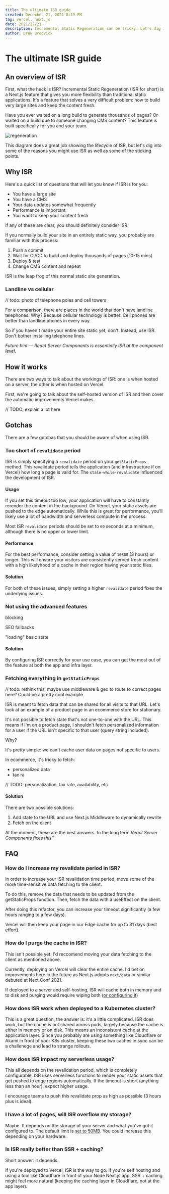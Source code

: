 ```yaml
---
title: The ultimate ISR guide
created: December 21, 2021 8:19 PM
tag: vercel, next.js
date: 2021/12/21
description: Incremental Static Regeneration can be tricky. Let's dig into why it exists and how you can configure it in your app.
author: Drew Bredvick
---
```



# The ultimate ISR guide

## An overview of ISR

First, what the heck is ISR? Incremental Static Regeneration (ISR for short) is a Next.js feature that gives you more flexibility than traditional static applications. It's a feature that solves a very difficult problem: how to build very large sites and keep the content fresh.

<p className="text-green-500">
  Have you ever waited on a long build to generate thousands of pages? Or waited
  on a build due to someone changing CMS content? This feature is built
  specifically for you and your team.
</p>

<Image
  priority
  layout="responsive"
  src={regenerationSource}
  alt="regeneration"
/>

This diagram does a great job showing the lifecycle of ISR, but let's dig into some of the reasons you might use ISR as well as some of the sticking points.

## Why ISR

Here's a quick list of questions that will let you know if ISR is for you:

- You have a large site
- You have a CMS
- Your data updates somewhat frequently
- Performance is important
- You want to keep your content fresh

If any of these are clear, you should definitely consider ISR.

If you normally build your site in an entirely static way, you probably are familiar with this process:

1. Push a commit
2. Wait for CI/CD to build and deploy thousands of pages (10-15 mins)
3. Deploy & test
4. Change CMS content and repeat

ISR is the leap frog of this normal static site generation.

### Landline vs cellular

// todo: photo of telephone poles and cell towers

For a comparison, there are places in the world that don't have landline telephones. Why? Because cellular technology is better. Cell phones are better than landline phones in every way.

So if you haven't made your entire site static yet, don't. Instead, use ISR. Don't bother installing telephone lines.

_Future hint — React Server Components is essentially ISR at the component level._

## How it works

There are two ways to talk about the workings of ISR: one is when hosted on a server, the other is when hosted on Vercel.

First, we're going to talk about the self-hosted version of ISR and then cover the automatic improvements Vercel makes.

// TODO: explain a lot here

## Gotchas

There are a few gotchas that you should be aware of when using ISR.

### Too short of `revalidate` period

ISR is simply specifying a `revalidate` period on your `getStaticProps` method. This revalidate period tells the application (and infrastructure if on Vercel) how long a page is valid for. The `stale-while-revalidate` influenced the development of ISR.

#### Usage

If you set this timeout too low, your application will have to constantly rerender the content in the background. On Vercel, your static assets are pushed to the edge automatically. While this is great for performance, you'll likely use a lot of bandwidth and serverless compute in the process.

Most ISR `revalidate` periods should be set to `60` seconds at a minimum, although there is no upper or lower limit.

#### Performance

For the best performance, consider setting a value of `10800` (3 hours) or longer. This will ensure your visitors are consistently served fresh content with a high likelyhood of a cache in their region having your static files.

#### Solution

For both of these issues, simply setting a higher `revalidate` period fixes the underlying issues.

### Not using the advanced features

blocking

SEO fallbacks

"loading" basic state

#### Solution

By configuring ISR correctly for your use case, you can get the most out of the feature at both the app and infra layer.

### Fetching everything in `getStaticProps`

// todo: rethink this, maybe use middleware & geo to route to correct pages here? Could be a pretty cool example

ISR is meant to fetch data that can be shared for all visits to that URL. Let's look at an example of a product page in an ecommerce store for stationary.

It's not possible to fetch state that's not one-to-one with the URL. This means if I'm on a product page, I shouldn't fetch personalized information for a user if the URL isn't specific to that user (query string included).

Why?

It's pretty simple: we can't cache user data on pages not specific to users.

In ecommerce, it's tricky to fetch:

- personalized data
- tax ra

// TODO: personalization, tax rate, availability, etc

#### Solution

There are two possible solutions:

1. Add state to the URL and use Next.js Middleware to dynamically rewrite
2. Fetch on the client

At the moment, these are the best answers. In the long term _React Server Components fixes this™️_

## FAQ

### How do I increase my revalidate period in ISR?

In order to increase your ISR revalidation time period, move some of the more time-sensitive data fetching to the client.

To do this, remove the data that needs to be updated from the getStaticProps function. Then, fetch the data with a useEffect on the client.

After doing this refactor, you can increase your timeout significantly (a few hours ranging to a few days).

Vercel will then keep your page in our Edge cache for up to 31 days (best effort).

### How do I purge the cache in ISR?

This isn't possible yet. I'd reccomend moving your data fetching to the client as mentioned above.

Currently, deploying on Vercel will clear the entire cache. I'd bet on improvements here in the future as Next.js adopts `next/data` or similar debuted at Next Conf 2021.

If deployed to a server and self-hosting, ISR will cache both in memory and to disk and purging would require wiping both ([or configuring it](https://github.com/vercel/next.js/blob/1a6a1e5fdfcc6c9d829d89b337852a55f7e72960/packages/next/server/config-shared.ts#L146))

### How does ISR work when deployed to a Kubernetes cluster?

This is a great question, the answer is: it's a little complicated. ISR does work, but the cache is not shared across pods, largely because the cache is either in memory or on disk. This means an inconsistent cache at the application layer. Since you probably are using something like Cloudflare or Akami in front of your K8s cluster, keeping these two caches in sync can be a challenege and lead to strange rollouts.

### How does ISR impact my serverless usage?

This all depends on the revalidation period, which is completely configurable. ISR uses serverless functions to render your static assets that get pushed to edge regions automatically. If the timeout is short (anything less than an hour), expect higher usage.

I encourage teams to push this revalidate prop as high as possible (3 hours plus is ideal).

### I have a lot of pages, will ISR overflow my storage?

Maybe. It depends on the storage of your server and what you've got it configured to. The default limit is [set to 50MB](https://github.com/vercel/next.js/blob/1a6a1e5fdfcc6c9d829d89b337852a55f7e72960/packages/next/server/config-shared.ts#L250). You could increase this depending on your hardware.

### Is ISR really better than SSR + caching?

Short answer: it depends.

If you're deployed to Vercel, ISR is the way to go. If you're self hosting and using a tool like Cloudflare in front of your Node Next.js app, SSR + caching might feel more natural (keeping the caching layer in Cloudflare, not at the app layer).
